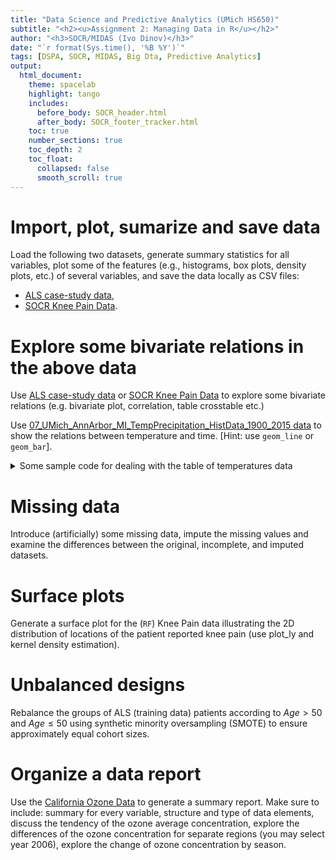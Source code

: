 ---
title: "Data Science and Predictive Analytics (UMich HS650)"
subtitle: "<h2><u>Assignment 2: Managing Data in R</u></h2>"
author: "<h3>SOCR/MIDAS (Ivo Dinov)</h3>"
date: "`r format(Sys.time(), '%B %Y')`"
tags: [DSPA, SOCR, MIDAS, Big Dta, Predictive Analytics] 
output:
  html_document:
    theme: spacelab
    highlight: tango
    includes:
      before_body: SOCR_header.html
      after_body: SOCR_footer_tracker.html
    toc: true
    number_sections: true
    toc_depth: 2
    toc_float:
      collapsed: false
      smooth_scroll: true
---

# Import, plot, sumarize and save data

Load the following two datasets, generate summary statistics for all variables, plot some of the features (e.g., histograms, box plots, density plots, etc.) of several variables, and save the data locally as CSV files:

* [ALS case-study data](https://umich.instructure.com/courses/38100/files/folder/Case_Studies/15_ALS_CaseStudy),
* [SOCR Knee Pain Data](http://wiki.socr.umich.edu/index.php/SOCR_Data_KneePainData_041409).

# Explore some bivariate relations in the above data
Use [ALS case-study data](https://umich.instructure.com/courses/38100/files/folder/Case_Studies/15_ALS_CaseStudy) or [SOCR Knee Pain Data](http://wiki.socr.umich.edu/index.php/SOCR_Data_KneePainData_041409) to explore some bivariate relations (e.g. bivariate plot, correlation, table crosstable etc.)

Use [07_UMich_AnnArbor_MI_TempPrecipitation_HistData_1900_2015 data](https://umich.instructure.com/courses/38100/files/folder/data) to show the relations between temperature and time. [Hint: use `geom_line` or `geom_bar`].

<details>
  <summary>Some sample code for dealing with the table of temperatures data</summary>
  <p>
    <code>
      Temp_Data <- as.data.frame(read.csv("https://umich.instructure.com/files/706163/download?download_frd=1", header=T, na.strings=c("", ".", "NA", "NR")))
      summary(Temp_Data)
      # View(Temp_Data); colnames(Temp_Data)
      
      # Wide-to-Long transformation: reshape arguments include 
      # (1) list of variable names that define the different times or metrics (varying), 
      # (2) the name we wish to give the variable containing these values in our long dataset (v.names), 
      # (3) the name we wish to give the variable describing the different times or metrics (timevar), 
      # (4) the values this variable will have (times), and 
      # (5) the end format for the data (direction)
      # Before reshaping make sure all data types are the same as putting them in 1 column will
      # otherwise generate inconsistencies/errors
      colN <- colnames(Temp_Data[,-1])
      longTempData <- reshape(Temp_Data, varying = colN, v.names = "Temps", timevar="Months", times = colN, direction = "long")
     
      # View(longTempData)
      bar2 <- ggplot(longTempData, aes(x = Months, y = Temps, fill = Months)) +
      geom_bar(stat = "identity")
      print(bar2)
      bar3 <- ggplot(longTempData, aes(x = Year, y = Temps, fill = Months)) +
      geom_bar(stat = "identity")
      print(bar3)
      
      p <- ggplot(longTempData, aes(x=Year, y=as.integer(Temps), colour=Months)) +
      geom_line()
      p
    </code>
  </p>
</details>

# Missing data

Introduce (artificially) some missing data, impute the missing values and examine the differences between the original, incomplete, and imputed datasets.

# Surface plots
Generate a surface plot for the (`RF`) Knee Pain data illustrating the 2D distribution of locations of the patient reported knee pain (use plot_ly and kernel density estimation).

# Unbalanced designs

Rebalance the groups of ALS (training data) patients according to $Age\gt 50$ and $Age\leq 50$ using synthetic minority oversampling (SMOTE) to ensure approximately equal cohort sizes.

# Organize a data report  
Use the [California Ozone Data](http://wiki.socr.umich.edu/index.php/SOCR_Data_121608_OzoneData) to generate a summary report. Make sure to include: summary for every variable, structure and type of data elements, discuss the tendency of the ozone average concentration, explore the differences of the ozone concentration for separate regions (you may select year 2006), explore the change of ozone concentration by season.